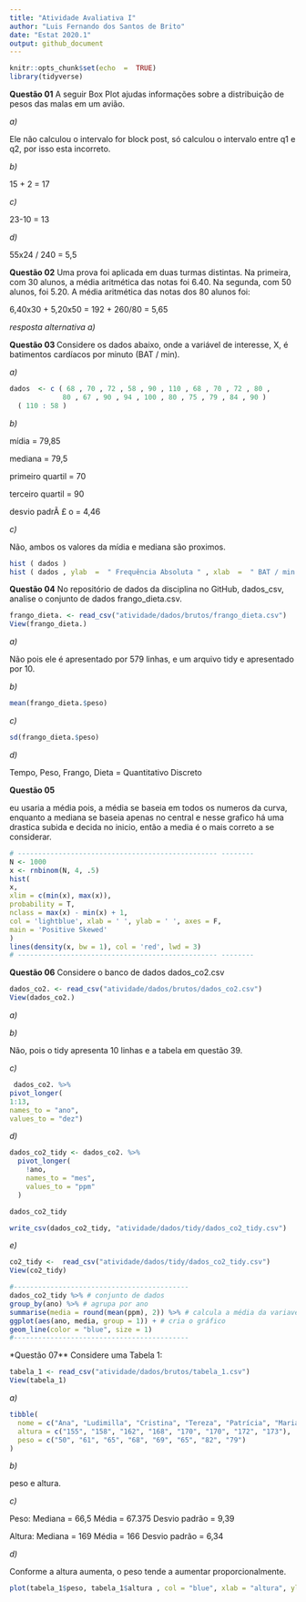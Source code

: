 ```yaml
---
title: "Atividade Avaliativa I"
author: "Luis Fernando dos Santos de Brito"
date: "Estat 2020.1"
output: github_document
---
```


```r
knitr::opts_chunk$set(echo  =  TRUE)
library(tidyverse)
```

**Questão 01** A seguir Box Plot ajudas informações sobre a distribuição de pesos das malas em um avião.


*a)*

Ele não calculou o intervalo for block post, só calculou o intervalo entre q1 e q2, por isso esta incorreto.

*b)*

15 + 2 = 17

*c)*

23-10 = 13

*d)*

55x24 / 240 = 5,5

**Questão 02** Uma prova foi aplicada em duas turmas distintas. Na primeira, com 30 alunos, a média aritmética das notas foi 6.40. Na segunda, com 50 alunos, foi 5.20. A média aritmética das notas dos 80 alunos foi:

6,40x30 + 5,20x50 = 192 + 260/80 = 5,65

*resposta alternativa a)*

**Questão 03 ** Considere os dados abaixo, onde a variável de interesse, X, é batimentos cardíacos por minuto (BAT / min).

*a)*

```r
dados  <- c ( 68 , 70 , 72 , 58 , 90 , 110 , 68 , 70 , 72 , 80 ,
             80 , 67 , 90 , 94 , 100 , 80 , 75 , 79 , 84 , 90 )
  ( 110 : 58 )
```


*b)*

mídia = 79,85

mediana = 79,5

primeiro quartil = 70

terceiro quartil = 90

desvio padrÃ £ o = 4,46

*c)*

Não, ambos os valores da mídia e mediana são proximos.

```r
hist ( dados )
hist ( dados , ylab  =  " Frequência Absoluta " , xlab  =  " BAT / min " , col  =  " blue " , main  =  " Batimentos Cardíacos " )
```


**Questão 04** No repositório de dados da disciplina no GitHub, dados_csv, analise o conjunto de dados frango_dieta.csv.

```r
frango_dieta. <- read_csv("atividade/dados/brutos/frango_dieta.csv")
View(frango_dieta.)
```

*a)*

Não pois ele é apresentado por 579 linhas, e um arquivo tidy e apresentado por 10.

*b)*

```r
mean(frango_dieta.$peso)
```


*c)*

```r
sd(frango_dieta.$peso)
```

*d)*

Tempo, Peso, Frango, Dieta = Quantitativo Discreto

**Questão 05**

eu usaria a média pois, a média se baseia em todos os numeros da curva, enquanto a mediana se baseia apenas no central e nesse grafico há uma drastica subida e decida no inicio, então a media é o mais correto a se considerar.

```r
# ------------------------------------------------- --------
N <- 1000
x <- rnbinom(N, 4, .5)
hist(
x,
xlim = c(min(x), max(x)),
probability = T,
nclass = max(x) - min(x) + 1,
col = 'lightblue', xlab = ' ', ylab = ' ', axes = F,
main = 'Positive Skewed'
)
lines(density(x, bw = 1), col = 'red', lwd = 3)
# ------------------------------------------------- --------
```


**Questão 06** Considere o banco de dados dados_co2.csv
```r
dados_co2. <- read_csv("atividade/dados/brutos/dados_co2.csv")
View(dados_co2.)
```

*a)*

*b)*

Não, pois o tidy apresenta 10 linhas e a tabela em questão 39.

*c)*

```r
 dados_co2. %>%                
pivot_longer(
1:13,                
names_to = "ano",    
values_to = "dez")

```


*d)*

```r
dados_co2_tidy <- dados_co2. %>%  
  pivot_longer(
    !ano,
    names_to = "mes",
    values_to = "ppm"
  )

dados_co2_tidy
```


```r
write_csv(dados_co2_tidy, "atividade/dados/tidy/dados_co2_tidy.csv")
```


*e)*
```r
co2_tidy <-  read_csv("atividade/dados/tidy/dados_co2_tidy.csv")
View(co2_tidy)
```


```r
#-------------------------------------------
dados_co2_tidy %>% # conjunto de dados
group_by(ano) %>% # agrupa por ano
summarise(media = round(mean(ppm), 2)) %>% # calcula a média da variavel ppm em cada grupo
ggplot(aes(ano, media, group = 1)) + # cria o gráfico
geom_line(color = "blue", size = 1)
#-------------------------------------------
```


*Questão 07** Considere uma Tabela 1:

```r
tabela_1 <- read_csv("atividade/dados/brutos/tabela_1.csv")
View(tabela_1)
```

*a)*

```r
tibble(
  nome = c("Ana", "Ludimilla", "Cristina", "Tereza", "Patrícia", "Mariana", "Ana Paula", "Dirce"),
  altura = c("155", "158", "162", "168", "170", "170", "172", "173"),
  peso = c("50", "61", "65", "68", "69", "65", "82", "79")
)
```



*b)*

peso e altura.

*c)*

Peso: Mediana = 66,5 Média = 67.375 Desvio padrão = 9,39

Altura: Mediana = 169 Média = 166 Desvio padrão = 6,34

*d)*

Conforme a altura aumenta, o peso tende a aumentar proporcionalmente.

```r
plot(tabela_1$peso, tabela_1$altura , col = "blue", xlab = "altura", ylab = "peso", main = "tabela 1")
```

